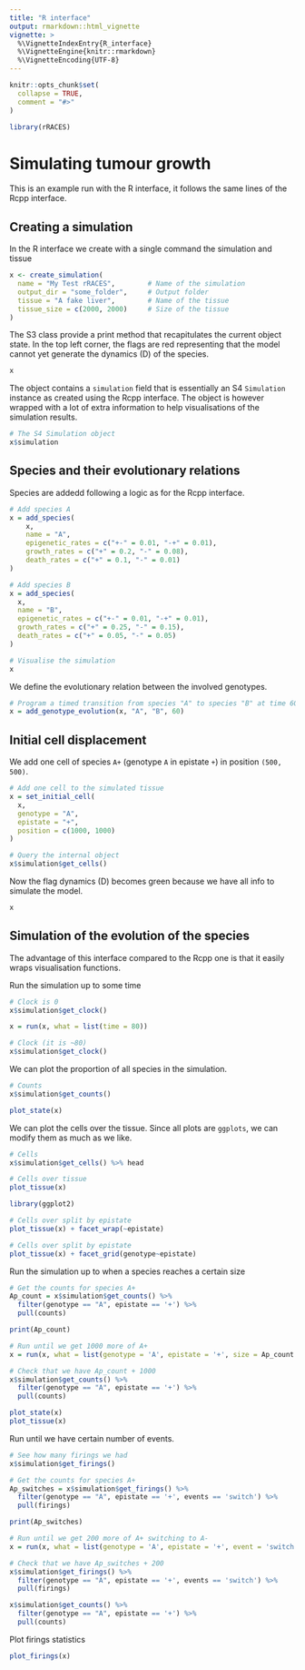 ```yaml
---
title: "R interface"
output: rmarkdown::html_vignette
vignette: >
  %\VignetteIndexEntry{R_interface}
  %\VignetteEngine{knitr::rmarkdown}
  %\VignetteEncoding{UTF-8}
---
```


```r
knitr::opts_chunk$set(
  collapse = TRUE,
  comment = "#>"
)
```

```r
library(rRACES)
```

# Simulating tumour growth

This is an example run with the R interface, it follows the same lines of the Rcpp interface.

## Creating a simulation

In the R interface we create with a single command the simulation and tissue 

```r
x <- create_simulation(
  name = "My Test rRACES",        # Name of the simulation
  output_dir = "some_folder",     # Output folder
  tissue = "A fake liver",        # Name of the tissue
  tissue_size = c(2000, 2000)     # Size of the tissue
)
```

The S3 class provide a print method that recapitulates the current object state. In the top left corner, the flags are red representing that the model cannot yet generate the dynamics (D) of the species.
```r
x
```

The object contains a `simulation` field that is essentially an S4 `Simulation` instance as created using the Rcpp interface. The object is however wrapped with a lot of extra information to help visualisations of the simulation results.

```r
# The S4 Simulation object
x$simulation
```

## Species and their evolutionary relations

Species are addedd following a logic as for the Rcpp interface.

```r
# Add species A
x = add_species(
    x,
    name = "A",
    epigenetic_rates = c("+-" = 0.01, "-+" = 0.01),
    growth_rates = c("+" = 0.2, "-" = 0.08),
    death_rates = c("+" = 0.1, "-" = 0.01)
)

# Add species B
x = add_species(
  x,
  name = "B",
  epigenetic_rates = c("+-" = 0.01, "-+" = 0.01),
  growth_rates = c("+" = 0.25, "-" = 0.15),
  death_rates = c("+" = 0.05, "-" = 0.05)
)

# Visualise the simulation
x
```

We define the evolutionary relation between the involved genotypes.

```r
# Program a timed transition from species "A" to species "B" at time 60
x = add_genotype_evolution(x, "A", "B", 60)
```

## Initial cell displacement

We add one cell of species `A+` (genotype `A` in epistate `+`) in position `(500, 500)`.

```r
# Add one cell to the simulated tissue
x = set_initial_cell(
  x,
  genotype = "A",
  epistate = "+",
  position = c(1000, 1000)
)

# Query the internal object
x$simulation$get_cells()
```


Now the flag dynamics (D) becomes green because we have all info to simulate the model.
```r
x
```

## Simulation of the evolution of the species

The advantage of this interface compared to the Rcpp one is that it easily wraps visualisation functions.

Run the simulation up to some time
```r
# Clock is 0
x$simulation$get_clock()

x = run(x, what = list(time = 80))

# Clock (it is ~80)
x$simulation$get_clock()

```

We can plot the proportion of all species in the simulation.

```r
# Counts
x$simulation$get_counts()

plot_state(x)
```

We can plot the cells over the tissue. Since all plots are `ggplots`, we can modify them as much as we like.

```r
# Cells
x$simulation$get_cells() %>% head

# Cells over tissue
plot_tissue(x)
```

```r
library(ggplot2)

# Cells over split by epistate
plot_tissue(x) + facet_wrap(~epistate)
```

```r
# Cells over split by epistate
plot_tissue(x) + facet_grid(genotype~epistate)
```

Run the simulation up to when a species reaches a certain size
```r
# Get the counts for species A+
Ap_count = x$simulation$get_counts() %>% 
  filter(genotype == "A", epistate == '+') %>% 
  pull(counts)

print(Ap_count)

# Run until we get 1000 more of A+
x = run(x, what = list(genotype = 'A', epistate = '+', size = Ap_count + 1000))

# Check that we have Ap_count + 1000
x$simulation$get_counts() %>% 
  filter(genotype == "A", epistate == '+') %>% 
  pull(counts)
```

```r
plot_state(x)
plot_tissue(x)
```


Run until we have certain number of events.

```r
# See how many firings we had
x$simulation$get_firings()

# Get the counts for species A+
Ap_switches = x$simulation$get_firings() %>% 
  filter(genotype == "A", epistate == '+', events == 'switch') %>% 
  pull(firings)

print(Ap_switches)

# Run until we get 200 more of A+ switching to A-
x = run(x, what = list(genotype = 'A', epistate = '+', event = 'switch', count = Ap_switches + 200))

# Check that we have Ap_switches + 200
x$simulation$get_firings() %>% 
  filter(genotype == "A", epistate == '+', events == 'switch') %>% 
  pull(firings)

x$simulation$get_counts() %>% 
  filter(genotype == "A", epistate == '+') %>% 
  pull(counts)
```

Plot firings statistics
```r
plot_firings(x)
```
